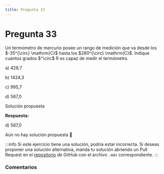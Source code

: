 ```yaml
---
title: Pregunta 33
---
```



# Pregunta 33

<div className="exercise">
Un termómetro de mercurio posee un rango de medición que va desde los $-35^{\circ} \mathrm{C}$ hasta los $280^{\circ} \mathrm{C}$. Indique cuantos grados $^\circ$ R es capaz de medir el termómetro.

a) 428,7

b) 1424,3

c) 995,7

d) 567,0
</div>

<MDXDetails>
<summary>Solución propuesta</summary>

<div className="exercise">

**Respuesta:**

d) 567,0

Aún no hay solución propuesta 🥲
</div>

:::info
Si este ejercicio tiene una solución, podría estar incorrecta. Si deseas proponer una solución alternativa, manda tu solución abriendo
un Pull Request en el [repositorio](https://github.com/crow-rojas/apuntes-fundamentals/pulls) de GitHub con el archivo
`.mdx` correspondiente.
:::

</MDXDetails>

### Comentarios

<Disqus
  url="https://crow-rojas.github.io/apuntes-fundamentals/docs/science/thermodynamics/exercises/2018-1/p33"
  identifier="docs/science/thermodynamics/exercises/2018-1/p33"
  title="2018-1 Termodinámica - Pregunta 33"
/>
